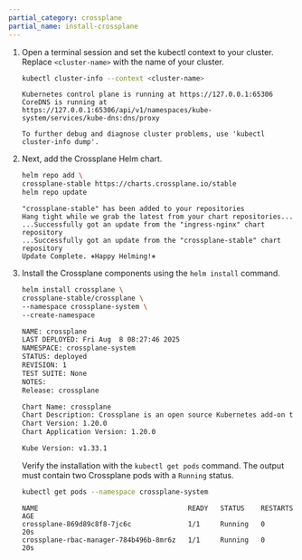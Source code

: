 ```yaml
---
partial_category: crossplane
partial_name: install-crossplane
---
```


1.  Open a terminal session and set the kubectl context to your cluster. Replace `<cluster-name>` with the name of
    your cluster.

    ```bash
    kubectl cluster-info --context <cluster-name>
    ```

    ```text hideClipboard title="Example output"
    Kubernetes control plane is running at https://127.0.0.1:65306
    CoreDNS is running at https://127.0.0.1:65306/api/v1/namespaces/kube-system/services/kube-dns:dns/proxy

    To further debug and diagnose cluster problems, use 'kubectl cluster-info dump'.
    ```

2.  Next, add the Crossplane Helm chart.

    ```bash
    helm repo add \
    crossplane-stable https://charts.crossplane.io/stable
    helm repo update
    ```

    ```text hideClipboard title="Example output"
    "crossplane-stable" has been added to your repositories
    Hang tight while we grab the latest from your chart repositories...
    ...Successfully got an update from the "ingress-nginx" chart repository
    ...Successfully got an update from the "crossplane-stable" chart repository
    Update Complete. ⎈Happy Helming!⎈
    ```

3.  Install the Crossplane components using the `helm install` command.

    ```bash
    helm install crossplane \
    crossplane-stable/crossplane \
    --namespace crossplane-system \
    --create-namespace
    ```

    ```bash hideClipboard title="Example output"
    NAME: crossplane
    LAST DEPLOYED: Fri Aug  8 08:27:46 2025
    NAMESPACE: crossplane-system
    STATUS: deployed
    REVISION: 1
    TEST SUITE: None
    NOTES:
    Release: crossplane

    Chart Name: crossplane
    Chart Description: Crossplane is an open source Kubernetes add-on that enables platform teams to assemble infrastructure from multiple vendors, and expose higher level self-service APIs for application teams to consume.
    Chart Version: 1.20.0
    Chart Application Version: 1.20.0

    Kube Version: v1.33.1
    ```

    Verify the installation with the `kubectl get pods` command. The output must contain two Crossplane pods with a
    `Running` status.

    ```bash
    kubectl get pods --namespace crossplane-system
    ```

    ```text hideClipboard title="Example output"
    NAME                                     READY   STATUS    RESTARTS   AGE
    crossplane-869d89c8f8-7jc6c              1/1     Running   0          20s
    crossplane-rbac-manager-784b496b-8mr6z   1/1     Running   0          20s
    ```